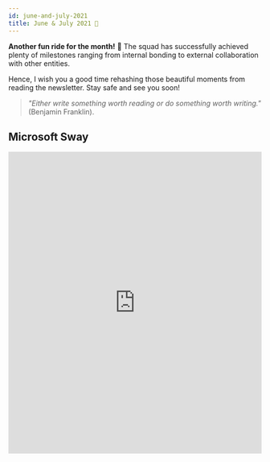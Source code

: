 ```yaml
---
id: june-and-july-2021
title: June & July 2021 🎉
---
```



<AuthorCard name="Jenn Fu" image="/img/squad-profile-images/jenn-fu.png" role="Microsoft MWS Ambassador" linkedinUrl="https://www.linkedin.com/in/jenn-fu-75674719b/" />

**Another fun ride for the month!** 🚀 The squad has successfully achieved plenty of milestones ranging from internal bonding to external collaboration with other entities. 

Hence, I wish you a good time rehashing those beautiful moments from reading the newsletter. Stay safe and see you soon!

> *"Either write something worth reading or do something worth writing."* (Benjamin Franklin).

## Microsoft Sway

<p>
  <iframe
    width="100%"
    height="600px"
    src="https://sway.office.com/s/J2kE664UZO9gZUqi/embed"
    frameborder="0"
    marginheight="0"
    marginwidth="0"
    max-width="100%"
    sandbox="allow-forms allow-modals allow-orientation-lock allow-popups allow-same-origin allow-scripts"
    scrolling="yes"
    allowfullscreen
    mozallowfullscreen
    msallowfullscreen
    webkitallowfullscreen
    loading="lazy"
  ></iframe>
</p>
